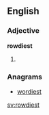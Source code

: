 ==English==

===Adjective===
'''rowdiest'''

# {{en-superlative of|rowdy}}

===Anagrams===
* [[wordiest#English|wordiest]]

[[sv:rowdiest]]